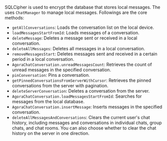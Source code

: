 <PlatformWrapper platform="ios">

SQLCipher is used to encrypt the database that stores local messages. The <Vg k="CHAT_SDK"/> uses `ChatManager` to manage local messages. Followings are the core methods:

- `getAllConversations`: Loads the conversation list on the local device.
- `loadMessagesStartFromId`: Loads messages of a conversation.
- `deleteMessage`: Deletes a message sent or received in a local conversation.
- `deleteAllMessages`: Deletes all messages in a local conversation.
- `removeMessagesStart`: Deletes messages sent and received in a certain period in a local conversation.
- `AgoraChatConversation.unreadMessagesCount`: Retrieves the count of unread messages in the specified conversation.
- `pinConversation`: Pins a conversation.
- `getPinnedConversationsFromServerWithCursor`: Retrieves the pinned conversations from the server with pagination.
- `deleteServerConversation`: Deletes a conversation from the server.
- `AgoraChatConversation.loadMessagesStartFromId`: Searches for messages from the local database.
- `AgoraChatConversation.insertMessage`: Inserts messages in the specified conversation.
- `deleteAllMessagesAndConversations`: Clears the current user's chat history, including messages and conversations in individual chats, group chats, and chat rooms. You can also choose whether to clear the chat history on the server in one direction.
  
</PlatformWrapper>